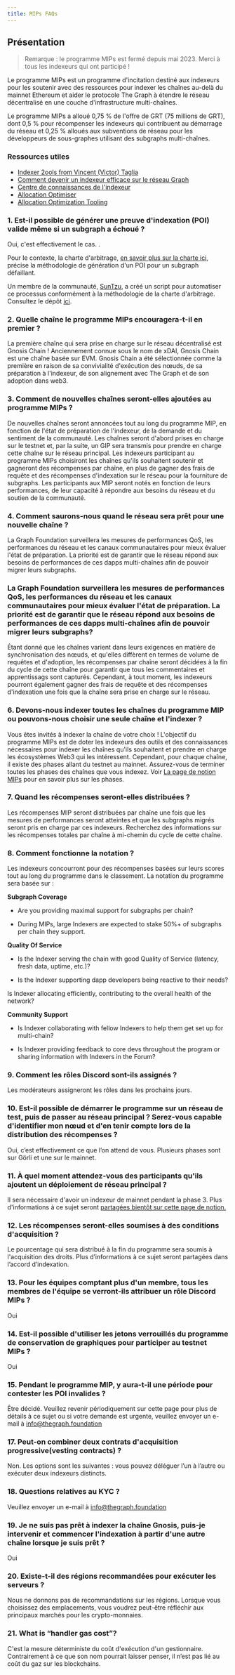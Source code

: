```yaml
---
title: MIPs FAQs
---
```


## Présentation

> Remarque : le programme MIPs est fermé depuis mai 2023. Merci à tous les indexeurs qui ont participé !

Le programme MIPs est un programme d'incitation destiné aux indexeurs pour les soutenir avec des ressources pour indexer les chaînes au-delà du mainnet Ethereum et aider le protocole The Graph à étendre le réseau décentralisé en une couche d'infrastructure multi-chaînes.

Le programme MIPs a alloué 0,75 % de l'offre de GRT (75 millions de GRT), dont 0,5 % pour récompenser les indexeurs qui contribuent au démarrage du réseau et 0,25 % alloués aux subventions de réseau pour les développeurs de sous-graphes utilisant des subgraphs multi-chaînes.

### Ressources utiles

- [Indexer 2ools from Vincent (Victor) Taglia](https://indexer-2ools.vincenttaglia.com/#/)
- [Comment devenir un indexeur efficace sur le réseau Graph](https://thegraph.com/blog/how-to-become-indexer/)
- [Centre de connaissances de l'indexeur](https://thegraph.academy/indexers/)
- [Allocation Optimiser](https://github.com/graphprotocol/allocationopt.jl)
- [Allocation Optimization Tooling](https://github.com/anyblockanalytics/thegraph-allocation-optimization/)

### 1. Est-il possible de générer une preuve d'indexation (POI) valide même si un subgraph a échoué ?

Oui, c'est effectivement le cas.
.

Pour le contexte, la charte d'arbitrage, [en savoir plus sur la charte ici](https://hackmd.io/@4Ln8SAS4RX-505bIHZTeRw/BJcHzpHDu#Abstract), précise la méthodologie de génération d'un POI pour un subgraph défaillant.

Un membre de la communauté, [SunTzu](https://github.com/suntzu93), a créé un script pour automatiser ce processus conformément à la méthodologie de la charte d'arbitrage. Consultez le dépôt [ici](https://github.com/suntzu93/get_valid_poi_subgraph).

### 2. Quelle chaîne le programme MIPs encouragera-t-il en premier ?

La première chaîne qui sera prise en charge sur le réseau décentralisé est Gnosis Chain ! Anciennement connue sous le nom de xDAI, Gnosis Chain est une chaîne basée sur EVM. Gnosis Chain a été sélectionnée comme la première en raison de sa convivialité d'exécution des nœuds, de sa préparation à l'indexeur, de son alignement avec The Graph et de son adoption dans web3.

### 3. Comment de nouvelles chaînes seront-elles ajoutées au programme MIPs ?

De nouvelles chaînes seront annoncées tout au long du programme MIP, en fonction de l'état de préparation de l'indexeur, de la demande et du sentiment de la communauté. Les chaînes seront d'abord prises en charge sur le testnet et, par la suite, un GIP sera transmis pour prendre en charge cette chaîne sur le réseau principal. Les indexeurs participant au programme MIPs choisiront les chaînes qu'ils souhaitent soutenir et gagneront des récompenses par chaîne, en plus de gagner des frais de requête et des récompenses d'indexation sur le réseau pour la fourniture de subgraphs. Les participants aux MIP seront notés en fonction de leurs performances, de leur capacité à répondre aux besoins du réseau et du soutien de la communauté.

### 4. Comment saurons-nous quand le réseau sera prêt pour une nouvelle chaîne ?

La Graph Foundation surveillera les mesures de performances QoS, les performances du réseau et les canaux communautaires pour mieux évaluer l'état de préparation. La priorité est de garantir que le réseau répond aux besoins de performances de ces dapps multi-chaînes afin de pouvoir migrer leurs subgraphs.

### La Graph Foundation surveillera les mesures de performances QoS, les performances du réseau et les canaux communautaires pour mieux évaluer l'état de préparation. La priorité est de garantir que le réseau répond aux besoins de performances de ces dapps multi-chaînes afin de pouvoir migrer leurs subgraphs?

Étant donné que les chaînes varient dans leurs exigences en matière de synchronisation des nœuds, et qu'elles diffèrent en termes de volume de requêtes et d'adoption, les récompenses par chaîne seront décidées à la fin du cycle de cette chaîne pour garantir que tous les commentaires et apprentissags sont capturés. Cependant, à tout moment, les indexeurs pourront également gagner des frais de requête et des récompenses d'indexation une fois que la chaîne sera prise en charge sur le réseau.

### 6. Devons-nous indexer toutes les chaînes du programme MIP ou pouvons-nous choisir une seule chaîne et l'indexer ?

Vous êtes invités à indexer la chaîne de votre choix ! L'objectif du programme MIPs est de doter les indexeurs des outils et des connaissances nécessaires pour indexer les chaînes qu'ils souhaitent et prendre en charge les écosystèmes Web3 qui les intéressent. Cependant, pour chaque chaîne, il existe des phases allant du testnet au mainnet. Assurez-vous de terminer toutes les phases des chaînes que vous indexez. Voir [La page de notion MIPs](https://thegraphfoundation.notion.site/MIPs-Home-911e1187f1d94d12b247317265f81059) pour en savoir plus sur les phases.

### 7. Quand les récompenses seront-elles distribuées ?

Les récompenses MIP seront distribuées par chaîne une fois que les mesures de performances seront atteintes et que les subgraphs migrés seront pris en charge par ces indexeurs. Recherchez des informations sur les récompenses totales par chaîne à mi-chemin du cycle de cette chaîne.

### 8. Comment fonctionne la notation ?

Les indexeurs concourront pour des récompenses basées sur leurs scores tout au long du programme dans le classement. La notation du programme sera basée sur :

**Subgraph Coverage**

- Are you providing maximal support for subgraphs per chain?

- During MIPs, large Indexers are expected to stake 50%+ of subgraphs per chain they support.

**Quality Of Service**

- Is the Indexer serving the chain with good Quality of Service (latency, fresh data, uptime, etc.)?

- Is the Indexer supporting dapp developers being reactive to their needs?

Is Indexer allocating efficiently, contributing to the overall health of the network?

**Community Support**

- Is Indexer collaborating with fellow Indexers to help them get set up for multi-chain?

- Is Indexer providing feedback to core devs throughout the program or sharing information with Indexers in the Forum?

### 9. Comment les rôles Discord sont-ils assignés ?

Les modérateurs assigneront les rôles dans les prochains jours.

### 10. Est-il possible de démarrer le programme sur un réseau de test, puis de passer au réseau principal ? Serez-vous capable d'identifier mon nœud et d'en tenir compte lors de la distribution des récompenses ?

Oui, c’est effectivement ce que l’on attend de vous. Plusieurs phases sont sur Görli et une sur le mainnet.

### 11. À quel moment attendez-vous des participants qu'ils ajoutent un déploiement de réseau principal ?

Il sera nécessaire d'avoir un indexeur de mainnet pendant la phase 3. Plus d'informations à ce sujet seront [partagées bientôt sur cette page de notion.](https://thegraphfoundation.notion.site/MIPs-Home-911e1187f1d94d12b247317265f81059)

### 12. Les récompenses seront-elles soumises à des conditions d'acquisition ?

Le pourcentage qui sera distribué à la fin du programme sera soumis à l'acquisition des droits. Plus d’informations à ce sujet seront partagées dans l’accord d’indexation.

### 13. Pour les équipes comptant plus d'un membre, tous les membres de l'équipe se verront-ils attribuer un rôle Discord MIPs ?

Oui

### 14. Est-il possible d'utiliser les jetons verrouillés du programme de conservation de graphiques pour participer au testnet MIPs ?

Oui

### 15. Pendant le programme MIP, y aura-t-il une période pour contester les POI invalides ?

Être décidé. Veuillez revenir périodiquement sur cette page pour plus de détails à ce sujet ou si votre demande est urgente, veuillez envoyer un e-mail à info@thegraph.foundation

### 17. Peut-on combiner deux contrats d'acquisition progressive(vesting contracts) ?

Non. Les options sont les suivantes : vous pouvez déléguer l’un à l’autre ou exécuter deux indexeurs distincts.

### 18. Questions relatives au KYC ?

Veuillez envoyer un e-mail à info@thegraph.foundation

### 19. Je ne suis pas prêt à indexer la chaîne Gnosis, puis-je intervenir et commencer l'indexation à partir d'une autre chaîne lorsque je suis prêt ?

Oui

### 20. Existe-t-il des régions recommandées pour exécuter les serveurs ?

Nous ne donnons pas de recommandations sur les régions. Lorsque vous choisissez des emplacements, vous voudrez peut-être réfléchir aux principaux marchés pour les crypto-monnaies.

### 21. What is “handler gas cost”?

C'est la mesure déterministe du coût d'exécution d'un gestionnaire. Contrairement à ce que son nom pourrait laisser penser, il n’est pas lié au coût du gaz sur les blockchains.
